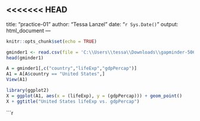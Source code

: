 <<<<<<< HEAD
---
title: "practice-01"
author: "Tessa Lanzel"
date: "`r Sys.Date()`"
output: html_document
---

```r
knitr::opts_chunk$set(echo = TRUE)
```

```r
gminder1 <- read.csv(file = 'C:\\Users\\tessa\\Downloads\\gapminder-5060.csv')
head(gminder1)
```
```r
A = gminder1[,c("country","lifeExp","gdpPercap")]
A1 = A[A$country == "United States",]
View(A1)
```

```r
library(ggplot2)
X = ggplot(A1, aes(x = (lifeExp), y = (gdpPercap))) + geom_point() 
X + ggtitle("United States lifeExp vs. gdpPercap")
```

```r


